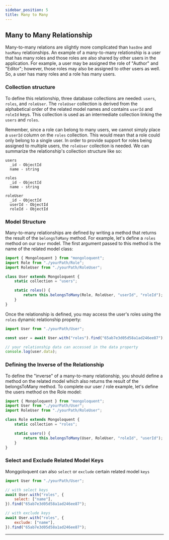 ```yaml
---
sidebar_position: 5
title: Many to Many
---
```



## Many to Many Relationship

Many-to-many relations are slightly more complicated than `hasOne` and `hasMany` relationships. An example of a many-to-many relationship is a user that has many roles and those roles are also shared by other users in the application. For example, a user may be assigned the role of "Author" and "Editor"; however, those roles may also be assigned to other users as well. So, a user has many roles and a role has many users.

### Collection structure

To define this relationship, three database collections are needed: `users`, `roles`, and `roleUser`. The `roleUser` collection is derived from the alphabetical order of the related model names and contains `userId` and `roleId` keys. This collection is used as an intermediate collection linking the `users` and `roles`.

Remember, since a role can belong to many users, we cannot simply place a `userId` column on the `roles` collection. This would mean that a role could only belong to a single user. In order to provide support for roles being assigned to multiple users, the `roleUser` collection is needed. We can summarize the relationship's collection structure like so:

```
users
  _id - ObjectId
  name - string

roles
  _id - ObjectId
  name - string

roleUser
  _id - ObjectId
  userId - ObjectId
  roleId - ObjectId
```

### Model Structure

Many-to-many relationships are defined by writing a method that returns the result of the `belongsToMany` method. For example, let's define a `roles` method on our `User` model. The first argument passed to this method is the name of the related model class:

```js
import { Mongoloquent } from "mongoloquent";
import Role from "./yourPath/Role";
import RoleUser from "./yourPath/RoleUser";

class User extends Mongoloquent {
	static collection = "users";

	static roles() {
		return this.belongsToMany(Role, RoleUser, "userId", "roleId");
	}
}
```

Once the relationship is defined, you may access the user's roles using the `roles` dynamic relationship property:

```js
import User from "./yourPath/User";

const user = await User.with("roles").find("65ab7e3d05d58a1ad246ee87");

// your relationship data can accessed in the data property
console.log(user.data);
```

### Defining the Inverse of the Relationship

To define the "inverse" of a many-to-many relationship, you should define a method on the related model which also returns the result of the belongsToMany method. To complete our user / role example, let's define the users method on the Role model:

```js
import { Mongoloquent } from "mongoloquent";
import User from "./yourPath/User";
import RoleUser from "./yourPath/RoleUser";

class Role extends Mongoloquent {
	static collection = "roles";

	static users() {
		return this.belongsToMany(User, RoleUser, "roleId", "userId");
	}
}
```

### Select and Exclude Related Model Keys

Monggoloquent can also `select` or `exclude` certain related model `keys`

```js
import User from "./yourPath/User";

// with select keys
await User.with("roles", {
	select: ["name"],
}).find("65ab7e3d05d58a1ad246ee87");

// with exclude keys
await User.with("roles", {
	exclude: ["name"],
}).find("65ab7e3d05d58a1ad246ee87");
```

---

<Sponsor />
